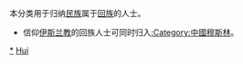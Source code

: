 本分类用于归纳[[民族|民族]]属于[[回族|回族]]的人士。
*信仰[[伊斯兰教|伊斯兰教]]的回族人士可同时归入[[:Category:中國穆斯林|:Category:中國穆斯林]]。

[[Category:回族|*]]
[[Category:各族群中國人|Hui]]